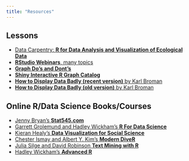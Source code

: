 ```yaml
---
title: "Resources"
---
```


## Lessons

* [Data Carpentry: **R for Data Analysis and Visualization of Ecological Data**](http://www.datacarpentry.org/R-ecology-lesson/)
* [**RStudio Webinars**, many topics](https://www.rstudio.com/resources/webinars/)
* [**Graph Do's and Dont's**](http://stat545.com/block015_graph-dos-donts.html)
* [**Shiny Interactive R Graph Catalog**](http://shiny.stat.ubc.ca/r-graph-catalog/)
* [**How to Display Data Badly (recent version)** by Karl Broman](https://www.biostat.wisc.edu/~kbroman/presentations/graphs2017.pdf)
* [**How to Display Data Badly (old version)** by Karl Broman](https://www.biostat.wisc.edu/~kbroman/presentations/IowaState2013/graphs_combined.pdf)

## Online R/Data Science Books/Courses

* [Jenny Bryan's **Stat545.com**](http://stat545.com/)
* [Garrett Grolemund and Hadley Wickham's **R For Data Science**](http://r4ds.had.co.nz/)
* [Kieran Healy's **Data Visualization for Social Science**](http://socviz.co/)
* [Chester Ismay and Albert Y. Kim's **Modern DiveR**](https://ismayc.github.io/moderndiver-book/)
* [Julia Silge and David Robinson **Text Mining with R**](http://tidytextmining.com/)
* [Hadley Wickham's **Advanced R**](http://adv-r.had.co.nz/)

